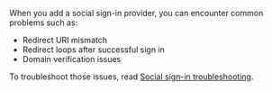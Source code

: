 When you add a social sign-in provider, you can encounter common problems such as:

- Redirect URI mismatch
- Redirect loops after successful sign in
- Domain verification issues

To troubleshoot those issues, read [Social sign-in troubleshooting](../../troubleshooting/troubleshooting-social-sign-in).
